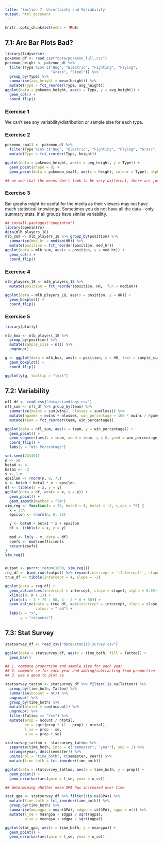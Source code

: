 ```yaml
---
title: 'Section 7: Uncertainty and Variability'
output: html_document
---
```


```r
knitr::opts_chunk$set(echo = TRUE)
```

## 7.1: Are Bar Plots Bad?

```r
library(tidyverse)
pokemon_df <- read_csv("data/pokemon_full.csv")
pokemon_height <- pokemon_df %>% 
  filter(Type %in% c("Bug", "Electric", "Fighting", "Flying",
                     "Grass", "Steel")) %>%
  group_by(Type) %>%
  summarise(avg_height = mean(height)) %>%
  mutate(Type = fct_reorder(Type, avg_height))
ggplot(data = pokemon_height, aes(x = Type, y = avg_height)) +
  geom_col() +
  coord_flip()
```

### Exercise 1

We can't see any variability/distribution or sample size for each type.

### Exercise 2

```r
pokemon_small <- pokemon_df %>% 
  filter(Type %in% c("Bug", "Electric", "Fighting", "Flying", "Grass", "Steel")) %>% 
  mutate(Type = fct_reorder(Type, height))

ggplot(data = pokemon_height, aes(x = avg_height, y = Type)) + 
  geom_point(shape = 8) + 
  geom_point(data = pokemon_small, aes(x = height, colour = Type), alpha = 0.4)

## we see that the means don't look to be very different, there are justa few outliers in some types
```

### Exercise 3

Bar graphs might be useful for the media as their viewers may not have much statistical knowledge. Sometimes you do not have all the data - only summary stats. If all groups have similar variability.

```r
## install.packages("openintro")
library(openintro)
data(mlb_players_18)
mlb_sum <- mlb_players_18 %>% group_by(position) %>%
  summarise(med_hr = median(HR)) %>%
  mutate(position = fct_reorder(position, med_hr))
ggplot(data = mlb_sum, aes(x = position, y = med_hr)) +
  geom_col() +
  coord_flip()
```

### Exercise 4

```r
mlb_players_18 <- mlb_players_18 %>% 
  mutate(position = fct_reorder(position, HR, .fun = median))

ggplot(data = mlb_players_18, aes(x = position, y = HR)) + 
  geom_boxplot() + 
  coord_flip()
```

### Exercise 5

```r
library(plotly)

mlb_box <- mlb_players_18 %>% 
  group_by(position) %>% 
  mutate(sample_size = n()) %>% 
  ungroup()

g <- ggplot(data = mlb_box, aes(x = position, y = HR, text = sample_size)) + 
  geom_boxplot() + 
  coord_flip()

ggplotly(g, tooltip = "text")
```

## 7.2: Variability

```r
nfl_df <- read_csv("data/standings.csv")
nfl_sum <- nfl_df %>% group_by(team) %>%
  summarise(nwins = sum(wins), nlosses = sum(loss)) %>% 
  mutate(ngames = nwins + nlosses, win_percentage = 100 * nwins / ngames) %>% 
  mutate(team = fct_reorder(team, win_percentage))

ggplot(data = nfl_sum, aes(x = team, y = win_percentage)) +
  geom_point() +
  geom_segment(aes(x = team, xend = team, y = 0, yend = win_percentage)) +
  coord_flip() +
  labs(y = "Win Percentage")

set.seed(231491)
n <- 50
beta0 <- 4
beta1 <- -2
x <- 1:n
epsilon <- rnorm(n, 0, 75)
y <- beta0 + beta1 * x + epsilon
df <- tibble(x = x, y = y)
ggplot(data = df, aes(x = x, y = y)) +
  geom_point() +
  geom_smooth(method = "lm")
sim_reg <- function(n = 50, beta0 = 4, beta1 = -2, s_eps = 75) {
  x = 1:n
  epsilon <- rnorm(n, 0, 75)

  y <- beta0 + beta1 * x + epsilon
  df <- tibble(x = x, y = y)
  
  mod <- lm(y ~ x, data = df) 
  coefs <- mod$coefficients
  return(coefs)
}
sim_reg()


output <- purrr::rerun(1000, sim_reg())
reg_df <- bind_rows(output) %>% rename(intercept = `(Intercept)`, slope = x)
true_df <- tibble(intercept = 4, slope = -2)

ggplot(data = reg_df) +
  geom_abline(aes(intercept = intercept, slope = slope), alpha = 0.05) +
  xlim(c(0, n + 1)) +
  ylim(c(4 - 2 * 75 - 50, 4 - 2 * 0 + 50)) +
  geom_abline(data = true_df, aes(intercept = intercept, slope = slope),
              colour = "red") +
  labs(x = "x",
       y = "response")
```

## 7.3: Stat Survey

```r
statsurvey_df <- read_csv("data/stat113_survey.csv")

ggplot(data = statsurvey_df, aes(x = time_both, fill = Tattoo)) + 
  geom_bar()

## 1. compute proportion and sample size for each year
## 2. compute se for each year and adding/subtracting from proportion
## 3. use a geom to plot se

statsurvey_tattoo <- statsurvey_df %>% filter(!is.na(Tattoo)) %>%
  group_by(time_both, Tattoo) %>%
  summarise(ncount = n()) %>%
  ungroup() %>%
  group_by(time_both) %>%
  mutate(ntotal = sum(ncount)) %>%
  ungroup() %>%
  filter(Tattoo == "Yes") %>%
  mutate(prop = ncount / ntotal,
         se = sqrt(prop * (1 - prop) / ntotal),
         l_se = prop - se,
         u_se = prop + se)

statsurvey_tattoo <- statsurvey_tattoo %>% 
  separate(time_both, into = c("semester", "year"), sep = 1) %>% 
  arrange(year, desc(semester)) %>% 
  unite(col = "time_both", c(semester, year)) %>% 
  mutate(time_both = fct_inorder(time_both))

ggplot(data = statsurvey_tattoo, aes(x = time_both, y = prop)) +
  geom_point() +
  geom_errorbar(aes(ymin = l_se, ymax = u_se))

## determining whether mean GPA has increased over time

stat_gpa <- statsurvey_df %>% filter(!is.na(GPA)) %>% 
  mutate(time_both = fct_inorder(time_both)) %>% 
  group_by(time_both) %>% 
  summarise(meangpa = mean(GPA), sdgpa = sd(GPA), ngpa = n()) %>% 
  mutate(l_se = meangpa - sdgpa / sqrt(ngpa),
         u_se = meangpa + sdgpa / sqrt(ngpa))

ggplot(stat_gpa, aes(x = time_both, y = meangpa)) +
  geom_point() +
  geom_errorbar(aes(ymin = l_se, ymax = u_se))
```
